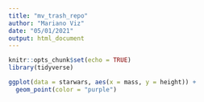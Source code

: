 ```yaml
---
title: "mv_trash_repo"
author: "Mariano Viz"
date: "05/01/2021"
output: html_document
---
```


```r
knitr::opts_chunk$set(echo = TRUE)
library(tidyverse)
```

```r
ggplot(data = starwars, aes(x = mass, y = height)) +
  geom_point(color = "purple")


```

